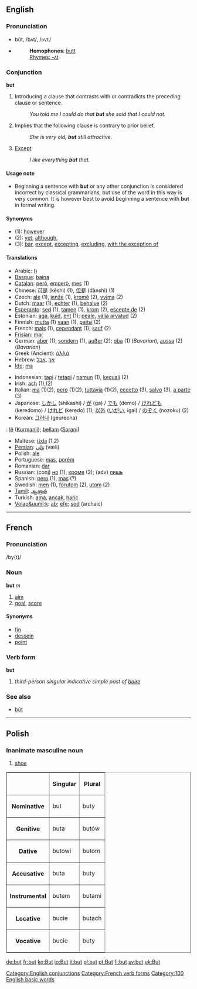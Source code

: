 ==English==

{{rank|or|from|this|29|but|all|him|she}}

===Pronunciation===
*bŭt, /bʌt/, /<tt>bVt</tt>/
*{{audio|en-us-but.ogg|Audio (US)}}
*:'''Homophones''': [[butt]]
*:[[Rhymes:English:-ʌt|Rhymes: -ʌt]]



===Conjunction===
[[Category:English conjunctions]]
'''but'''

# Introducing a clause that contrasts with or contradicts the preceding clause or sentence.
#: ''You told me I could do that '''but''' she said that I could not.''
# Implies that the following clause is contrary to prior belief.
#: ''She is very old, '''but''' still attractive.''
# [[except|Except]]
#: ''I like everything '''but''' that.''

====Usage note====
*Beginning a sentence with '''but''' or any other conjunction is considered incorrect by classical grammarians, but use of the word in this way is very common.  It is however best to avoid beginning a sentence with '''but''' in formal writing.

====Synonyms====
*(1): [[however]]
*(2): [[yet]], [[although]], 
*(3): [[bar]], [[except]], [[excepting]], [[excluding]], [[with the exception of]]

====Translations====
{{top}}
*Arabic: {{ARchar|[[لكن]]}} ({{IPAchar|[[lākin]]}})
*[[Basque]]: [[baina]]
*[[Catalan]]: [[però]], [[emperò]], [[mes]] (1)
*Chinese: [[可是]] (kěshì) (1), [[但是]] (dànshì) (1)
*Czech: [[ale]] (1), [[jenže]] (1), [[kromě]] (2), [[vyjma]] (2)
*Dutch: [[maar]] (1), [[echter]] (1), [[behalve]] (2)
*[[Esperanto]]: [[sed]] (1), [[tamen]] (1), [[krom]] (2), [[escepte de]] (2)
*Estonian: [[aga]], [[kuid]], [[ent]] (1); [[peale]], [[välja arvatud]] (2)
*Finnish: [[mutta]] (1) [[vaan#Finnish|vaan]] (1), [[paitsi]] (2)
*French: [[mais]] (1), [[cependant]] (1); [[sauf]] (2)
*[[Frisian]]: [[mar]]
*German: [[aber]] (1), [[sondern]] (1), [[außer]] (2); [[oba]] (1) (''Bavarian''), [[aussa]] (2) (''Bavarian'')
*Greek (Ancient): [[ἀλλά]]
*Hebrew: &rlm;[[אבל]]&lrm;, &rlm;[[אך]]&lrm;
*[[Ido]]: [[ma]]
{{mid}}
*Indonesian: [[tapi]] / [[tetapi]] / [[namun]] (1), [[kecuali]] (2)
*Irish: [[ach]] (1),(2)
*Italian: [[ma]] (1)(2), [[però]] (1)(2), [[tuttavia]] (1)(2), [[eccetto]] (3), [[salvo]] (3), [[a parte]] (3)
*Japanese: [[しかし]] (shikashi) / [[が]] (ga) / [[でも]] (demo) / [[けれども]] (keredomo) / [[けれど]] (keredo) (1), [[以外]] ([[いがい]], igai) / [[のぞく]] (nozoku) (2)
*Korean: [[그러나]] (geureona)
{{ku}}: [[lê]] ([[Kurmanji]]); [[bellam]] ([[Sorani]])
*Maltese: [[iżda]] (1,2)
*[[Persian]]: [[ولی|وَلی]] (væli)
*Polish: [[ale]]
*Portuguese: [[mas]], [[porém]]
*Romanian: [[dar]]
*Russian: (conj) [[но]] (1), [[кроме]] (2); (adv) [[лишь]]
*Spanish: [[pero]] (1), [[mas]] (?)
*Swedish: [[men]] (1), [[förutom]] (2), [[utom]] (2)
*[[Tamil]]: [[ஆனால்]]
*Turkish: [[ama]], [[ancak]], [[hariç]]
*[[Volap&uuml;k]]: [[ab]]; [[efe]]; [[sod]] (archaic)
{{bottom}}
----

==French==
===Pronunciation===
/by(t)/ 
===Noun===
'''but''' ''m''

# [[aim]]
#[[goal]], [[score]]

====Synonyms====
*[[fin]]
*[[dessein]]
*[[point]]

===Verb form===
'''but'''

# ''third-person singular indicative simple past of [[boire]]''

===See also===
*[[bût]]
[[Category:French verb forms]]

----
==Polish==
===Inanimate masculine noun===
#[[shoe]]

<table border=1>
<tr><th><th>Singular<th>Plural</tr>
<tr><th>Nominative<td>but<td>buty</tr>
<tr><th>Genitive<td>buta<td>butów</tr>
<tr><th>Dative<td>butowi<td>butom</tr>
<tr><th>Accusative<td>buta<td>buty</tr>
<tr><th>Instrumental<td>butem<td>butami</tr>
<tr><th>Locative<td>bucie<td>butach</tr>
<tr><th>Vocative<td>bucie<td>buty</tr>
</table>


[[Category:100 English basic words]]

[[de:but]]
[[fr:but]]
[[ko:But]]
[[io:But]]
[[it:but]]
[[pl:but]]
[[pt:But]]
[[fi:but]]
[[sv:but]]
[[uk:But]]